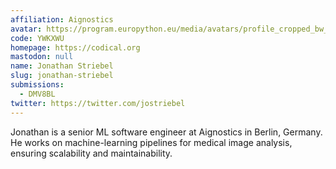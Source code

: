 ```yaml
---
affiliation: Aignostics
avatar: https://program.europython.eu/media/avatars/profile_cropped_bw_97GMX9a.jpg
code: YWKXWU
homepage: https://codical.org
mastodon: null
name: Jonathan Striebel
slug: jonathan-striebel
submissions:
  - DMV8BL
twitter: https://twitter.com/jostriebel
---
```


Jonathan is a senior ML software engineer at Aignostics in Berlin, Germany. He
works on machine-learning pipelines for medical image analysis, ensuring
scalability and maintainability.

